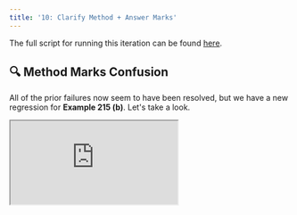 ```yaml
---
title: '10: Clarify Method + Answer Marks'
---
```


The full script for running this iteration can be found
[here](https://github.com/unifyai/demos/blob/main/marking_assistant/optimize_agent/iteration_10.py).

## 🔍 Method Marks Confusion

All of the prior failures now seem to have been resolved,
but we have a new regression for **Example 215 (b)**.
Let's take a look.

<div
  style={{
    position: 'relative',
    paddingBottom: '56.25%', // 16:9 ratio
    height: 0,
  }}
>
  <iframe
    style={{
      position: 'absolute',
      top: 0,
      left: 0,
      width: '100%',
      height: '100%',
      border: 'none'
    }}
    src="https://www.youtube.com/embed/AVEuX8kURAs"
    allow="accelerometer; autoplay; clipboard-write; encrypted-media; gyroscope; picture-in-picture"
    allowFullScreen
  />
</div>

### Example 215 (b)

<Accordion title="📄 PDFs">

<Accordion title="❓ Paper 2 -> Question 17 (b)">
<img class="dark-light" width="100%" src="https://raw.githubusercontent.com/unifyai/demos/refs/heads/main/marking_assistant/data/parsed/GCSE_(9%E2%80%931)_Mathematics/J560_02_Paper_2_(Foundation_Tier)_Sample_Question_Paper/paper/imgs/page16.png"/>
</Accordion>

<Accordion title="☑️ Paper 2 -> Question 17 (b) Markscheme">
<img class="dark-light" width="100%" src="https://raw.githubusercontent.com/unifyai/demos/refs/heads/main/marking_assistant/data/parsed/GCSE_(9%E2%80%931)_Mathematics/J560_02_Paper_2_(Foundation_Tier)_Sample_Question_Paper/markscheme/imgs/page11.png"/>
</Accordion>

</Accordion>

<Accordion title="❓ Parsed Question [2 Marks]">
Complete these rows of boxes using the rule shown above.
</Accordion>

<Accordion title="📝 Student's Answer">
The missing boxes are 8, 13, and 21, making the sequence 8, 13, 21, 34, 55.
</Accordion>

<Accordion title="☑️ Parsed Markscheme">
Answer: 8, 13, 21
Marks: 2
Guidance:
M1 for one correct subtraction of two boxes
</Accordion>

<Accordion title="✅ Correct Marks [2/2] Rationale">
Here, we deduce the missing numbers by working backwards from 34 and 55 or by applying the same rule forward. According to the markscheme (2 marks), we get full credit for the fully correct set of missing numbers, with one method mark (M1) for a correct subtraction and a final accuracy mark (A1) for the correct sequence.
</Accordion>

<Accordion title="🤖 Predicted Marks [0/2] Rationale">
The student's answer shows the correct numerical result (8, 13, 21, 34, 55) for the missing boxes. However, the mark scheme awards an M1 mark for demonstrating a correct subtraction method (specifically subtracting two boxes) in the working. Since the student’s answer does not include any working or demonstration of this method, the M1 mark should not be awarded. Therefore, based on the guidelines, no marks are given.
</Accordion>

This is an interesting failure mode.
The justification for the "correct" (ground truth) marks is actually wrong.
There is no **A1** mark for this question (which *would* depend on a method mark).
This is irrelevant in terms of the agent failure (the agent doesn't know the correct marks or rationale),
but it's still an interesting observsation regarding our "ground truth" data.

Interestingly,
the agent has made the *same mistake* as occurs in the "ground truth" rationale.
Our agent presumes the existence of an **A** mark where none were stated.
It seems like the agent doesn't understand that correct answers should always earn full marks,
unless otherwise explicitly stated.
**M1** marks are not necessary to achieve full marks in such cases,
unless an **A** mark is specifically referenced.

## 🔀 Clarify Method + Answer Marks

Let's try to fully clarify these points for the sub-question agent,
and re-run the evals.

``` {1-9}
output_response_explanation = """
You should populate the `reasoning` field with your general thoughts on each individual mark identified in the markscheme, and also a decision as to whether each of these mark should be awarded.

If you deem that a mark *should* be awarded (such SC1, B1, A1 etc.), then it is worth as many marks as appear in the mark type itself (SC1, B1, and A1 are therefore worth 1 mark each, A2 is worth 2 marks etc.). However, these marks are not *necessarily* cumulative with regards to the total marks to award for this sub-question, and some may be irrelevant given the student's approach or answer.

More importantly, full marks should *always* be given for a fully correct answer, unless otherwise *explicitly* stated. For example, a correct answer without any method shown should still get *full marks*, despite the M1 criteria not being met. The only exception to this is explicitly referenced A marks, which do depend on the preceding M marks being awarded.

Finally, after you've given it a lot of thought, you should put the total number of marks to award for this sub-question in the `marks` field.
"""
```

## 🧪 Rerun Tests

```python {2}
with unify.Experiment(
    "clarify_method_marks",
    overwrite=True,
), unify.Params(
    subq_system_message=subq_system_message,
    mark_system_message=mark_system_message,
    dataset="TestSet10",
    source=unify.get_source(),
):
    unify.map(
        evaluate,
        [
            dict(
                **d.entries,
                _subq_system_message=subq_system_message,
                _mark_system_message=mark_system_message,
            )
            for d in test_set_10
        ],
        name="Evals",
    )
```

Let's take a look at the traces,
to ensure that the system message template has been implemented correctly,
and each LLM call has the template variables in the system message populated correctly.

<div
  style={{
    position: 'relative',
    paddingBottom: '56.25%', // 16:9 ratio
    height: 0,
  }}
>
  <iframe
    style={{
      position: 'absolute',
      top: 0,
      left: 0,
      width: '100%',
      height: '100%',
      border: 'none'
    }}
    src="https://www.youtube.com/embed/{placeholder}"
    allow="accelerometer; autoplay; clipboard-write; encrypted-media; gyroscope; picture-in-picture"
    allowFullScreen
  />
</div>

It seems as though everything was implemented correctly,
and the per-LLM system messages look good ✅

Also,
we've finally got all 10/10 tests passing perfectly 🎉

If we were to continue optimizing our agent,
we would expand the test set to `"TestSet20"` and continue iterating,
spotting failures and applying remedies 🔁

Feel free to use this case study a starting point,
and see how far you can get.
Can you get all 321 examples marked correctly? 👀

Otherwise,
feel free to dive into any of the core concepts of the platform:
[Universal API](https://docs.unify.ai/universal_api),
[Logging](https://docs.unify.ai/logging)
and [Interfaces](https://docs.unify.ai/interfaces).

As always, happy prompting 🧑‍💻